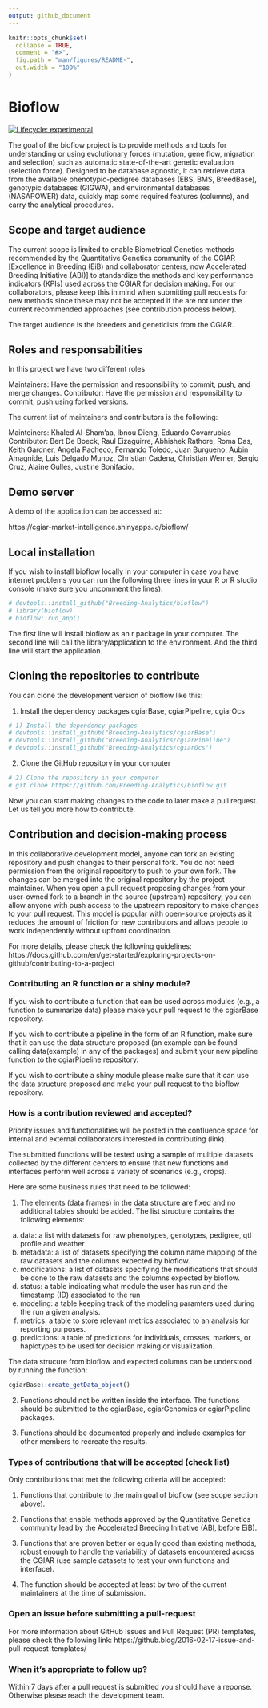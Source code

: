 ```yaml
---
output: github_document
---
```


<!-- README.md is generated from README.Rmd. Please edit that file -->

```r
knitr::opts_chunk$set(
  collapse = TRUE,
  comment = "#>",
  fig.path = "man/figures/README-",
  out.width = "100%"
)
```

# Bioflow

<!-- badges: start -->
[![Lifecycle: experimental](https://img.shields.io/badge/lifecycle-experimental-orange.svg)](https://lifecycle.r-lib.org/articles/stages.html#experimental)
<!-- badges: end -->

The goal of the bioflow project is to provide methods and tools for understanding or using evolutionary forces (mutation, gene flow, migration and selection) such as automatic state-of-the-art genetic evaluation (selection force). Designed to be database agnostic, it can retrieve data from the available phenotypic-pedigree databases (EBS, BMS, BreedBase), genotypic databases (GIGWA), and environmental databases (NASAPOWER) data, quickly map some required features (columns), and carry the analytical procedures.

## Scope and target audience

The current scope is limited to enable Biometrical Genetics methods recommended by the Quantitative Genetics community of the CGIAR [Excellence in Breeding (EiB) and collaborator centers, now Accelerated Breeding Initiative (ABI)] to standardize the methods and key performance indicators (KPIs) used across the CGIAR for decision making. For our collaborators, please keep this in mind when submitting pull requests for new methods since these may not be accepted if the are not under the current recommended approaches (see contribution process below).

The target audience is the breeders and geneticists from the CGIAR.

## Roles and responsabilities

In this project we have two different roles

Maintainers: Have the permission and responsibility to commit, push, and merge changes.
Contributor: Have the permission and responsibility to commit, push using forked versions.

The current list of maintainers and contributors is the following:

Mainteiners: Khaled Al-Sham'aa, Ibnou Dieng, Eduardo Covarrubias
Contributor: Bert De Boeck, Raul Eizaguirre, Abhishek Rathore, Roma Das, Keith Gardner, Angela Pacheco, Fernando Toledo, Juan Burgueno, Aubin Amagnide, Luis Delgado Munoz, Christian Cadena, Christian Werner, Sergio Cruz, Alaine Gulles, Justine Bonifacio.

## Demo server

A demo of the application can be accessed at:

https://cgiar-market-intelligence.shinyapps.io/bioflow/

## Local installation

If you wish to install bioflow locally in your computer in case you have internet problems you can run the following three lines in your R or R studio console (make sure you uncomment the lines):

```r
# devtools::install_github("Breeding-Analytics/bioflow")
# library(bioflow)
# bioflow::run_app()
```
The first line will install bioflow as an r package in your computer. The second line will call the library/application to the environment. And the third line will start the application.

## Cloning the repositories to contribute

You can clone the development version of bioflow like this:

1) Install the dependency packages cgiarBase, cgiarPipeline, cgiarOcs

``` r
# 1) Install the dependency packages
# devtools::install_github("Breeding-Analytics/cgiarBase")
# devtools::install_github("Breeding-Analytics/cgiarPipeline")
# devtools::install_github("Breeding-Analytics/cgiarOcs")
```

2) Clone the GitHub repository in your computer

``` r
# 2) Clone the repository in your computer
# git clone https://github.com/Breeding-Analytics/bioflow.git
```
Now you can start making changes to the code to later make a pull request. Let us tell you more how to contribute.

## Contribution and decision-making process

In this collaborative development model, anyone can fork an existing repository and push changes to their personal fork. You do not need permission from the original repository to push to your own fork. The changes can be merged into the original repository by the project maintainer. When you open a pull request proposing changes from your user-owned fork to a branch in the source (upstream) repository, you can allow anyone with push access to the upstream repository to make changes to your pull request. This model is popular with open-source projects as it reduces the amount of friction for new contributors and allows people to work independently without upfront coordination.

For more details, please check the following guidelines:
https://docs.github.com/en/get-started/exploring-projects-on-github/contributing-to-a-project

### Contributing an R function or a shiny module?

If you wish to contribute a function that can be used across modules (e.g., a function to summarize data) please make your pull request to the cgiarBase repository.

If you wish to contribute a pipeline in the form of an R function, make sure that it can use the data structure proposed (an example can be found calling data(example) in any of the packages) and submit your new pipeline function to the cgiarPipeline repository.

If you wish to contribute a shiny module please make sure that it can use the data structure proposed and make your pull request to the bioflow repository.

### How is a contribution reviewed and accepted?

Priority issues and functionalities will be posted in the confluence space for internal and external collaborators interested in contributing (link).

The submitted functions will be tested using a sample of multiple datasets collected by the different centers to ensure that new functions and interfaces perform well across a variety of scenarios (e.g., crops).

Here are some business rules that need to be followed:

1) The elements (data frames) in the data structure are fixed and no additional tables should be added. The list structure contains the following elements:
  a) data: a list with datasets for raw phenotypes, genotypes, pedigree, qtl profile and weather
  b) metadata: a list of datasets specifying the column name mapping of the raw datasets and the columns expected by bioflow.
  c) modifications: a list of datasets specifying the modifications that should be done to the raw datasets and the columns expected by bioflow.
  d) status: a table indicating what module the user has run and the timestamp (ID) associated to the run
  e) modeling: a table keeping track of the modeling paramters used during the run a given analysis.
  f) metrics: a table to store relevant metrics associated to an analysis for reporting purposes.
  g) predictions: a table of predictions for individuals, crosses, markers, or haplotypes to be used for decision making or visualization.

The data strucure from bioflow and expected columns can be understood by running the function:


``` r
cgiarBase::create_getData_object()
```

2) Functions should not be written inside the interface. The functions should be submitted to the cgiarBase, cgiarGenomics or cgiarPipeline packages.

3) Functions should be documented properly and include examples for other members to recreate the results.

### Types of contributions that will be accepted (check list)

Only contributions that met the following criteria will be accepted:

1) Functions that contribute to the main goal of bioflow (see scope section above). 

2) Functions that enable methods approved by the Quantitative Genetics community lead by the Accelerated Breeding Initiative (ABI, before EiB).

3) Functions that are proven better or equally good than existing methods, robust enough to handle the variability of datasets encountered across the CGIAR (use sample datasets to test your own functions and interface).

4) The function should be accepted at least by two of the current maintainers at the time of submission. 

### Open an issue before submitting a pull-request

For more information about GitHub Issues and Pull Request (PR) templates, please check the following link:
https://github.blog/2016-02-17-issue-and-pull-request-templates/

### When it's appropriate to follow up? 

Within 7 days after a pull request is submitted you should have a reponse. Otherwise please reach the development team.

